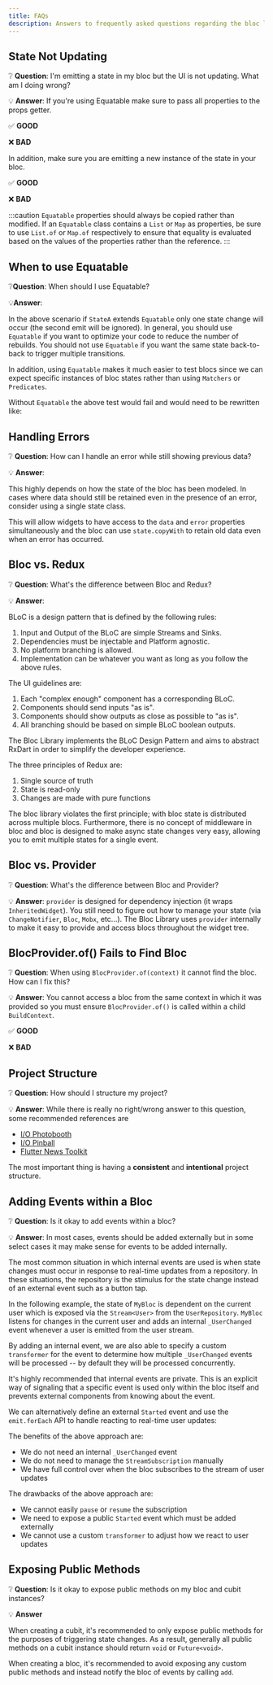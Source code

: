 ```yaml
---
title: FAQs
description: Answers to frequently asked questions regarding the bloc library.
---
```



## State Not Updating

❔ **Question**: I'm emitting a state in my bloc but the UI is not updating. What
am I doing wrong?

💡 **Answer**: If you're using Equatable make sure to pass all properties to the
props getter.

✅ **GOOD**

<StateNotUpdatingGood1Snippet />

❌ **BAD**

<StateNotUpdatingBad1Snippet />

<StateNotUpdatingBad2Snippet />

In addition, make sure you are emitting a new instance of the state in your
bloc.

✅ **GOOD**

<StateNotUpdatingGood2Snippet />

<StateNotUpdatingGood3Snippet />

❌ **BAD**

<StateNotUpdatingBad3Snippet />

:::caution
`Equatable` properties should always be copied rather than modified. If an
`Equatable` class contains a `List` or `Map` as properties, be sure to use
`List.of` or `Map.of` respectively to ensure that equality is evaluated
based on the values of the properties rather than the reference.
:::

## When to use Equatable

❔**Question**: When should I use Equatable?

💡**Answer**:

<EquatableEmitSnippet />

In the above scenario if `StateA` extends `Equatable` only one state change will
occur (the second emit will be ignored). In general, you should use `Equatable`
if you want to optimize your code to reduce the number of rebuilds. You should
not use `Equatable` if you want the same state back-to-back to trigger multiple
transitions.

In addition, using `Equatable` makes it much easier to test blocs since we can
expect specific instances of bloc states rather than using `Matchers` or
`Predicates`.

<EquatableBlocTestSnippet />

Without `Equatable` the above test would fail and would need to be rewritten
like:

<NoEquatableBlocTestSnippet />

## Handling Errors

❔ **Question**: How can I handle an error while still showing previous data?

💡 **Answer**:

This highly depends on how the state of the bloc has been modeled. In cases
where data should still be retained even in the presence of an error, consider
using a single state class.

<SingleStateSnippet />

This will allow widgets to have access to the `data` and `error` properties
simultaneously and the bloc can use `state.copyWith` to retain old data even
when an error has occurred.

<SingleStateUsageSnippet />

## Bloc vs. Redux

❔ **Question**: What's the difference between Bloc and Redux?

💡 **Answer**:

BLoC is a design pattern that is defined by the following rules:

1. Input and Output of the BLoC are simple Streams and Sinks.
2. Dependencies must be injectable and Platform agnostic.
3. No platform branching is allowed.
4. Implementation can be whatever you want as long as you follow the above
   rules.

The UI guidelines are:

1. Each "complex enough" component has a corresponding BLoC.
2. Components should send inputs "as is".
3. Components should show outputs as close as possible to "as is".
4. All branching should be based on simple BLoC boolean outputs.

The Bloc Library implements the BLoC Design Pattern and aims to abstract RxDart
in order to simplify the developer experience.

The three principles of Redux are:

1. Single source of truth
2. State is read-only
3. Changes are made with pure functions

The bloc library violates the first principle; with bloc state is distributed
across multiple blocs. Furthermore, there is no concept of middleware in bloc
and bloc is designed to make async state changes very easy, allowing you to emit
multiple states for a single event.

## Bloc vs. Provider

❔ **Question**: What's the difference between Bloc and Provider?

💡 **Answer**: `provider` is designed for dependency injection (it wraps
`InheritedWidget`). You still need to figure out how to manage your state (via
`ChangeNotifier`, `Bloc`, `Mobx`, etc...). The Bloc Library uses `provider`
internally to make it easy to provide and access blocs throughout the widget
tree.

## BlocProvider.of() Fails to Find Bloc

❔ **Question**: When using `BlocProvider.of(context)` it cannot find the bloc.
How can I fix this?

💡 **Answer**: You cannot access a bloc from the same context in which it was
provided so you must ensure `BlocProvider.of()` is called within a child
`BuildContext`.

✅ **GOOD**

<BlocProviderGood1Snippet />

<BlocProviderGood2Snippet />

❌ **BAD**

<BlocProviderBad1Snippet />

## Project Structure

❔ **Question**: How should I structure my project?

💡 **Answer**: While there is really no right/wrong answer to this question, some
recommended references are

- [I/O Photobooth](https://github.com/flutter/photobooth)
- [I/O Pinball](https://github.com/flutter/pinball)
- [Flutter News Toolkit](https://github.com/flutter/news_toolkit)

The most important thing is having a **consistent** and **intentional** project
structure.

## Adding Events within a Bloc

❔ **Question**: Is it okay to add events within a bloc?

💡 **Answer**: In most cases, events should be added externally but in some
select cases it may make sense for events to be added internally.

The most common situation in which internal events are used is when state
changes must occur in response to real-time updates from a repository. In these
situations, the repository is the stimulus for the state change instead of an
external event such as a button tap.

In the following example, the state of `MyBloc` is dependent on the current user
which is exposed via the `Stream<User>` from the `UserRepository`. `MyBloc`
listens for changes in the current user and adds an internal `_UserChanged`
event whenever a user is emitted from the user stream.

<BlocInternalAddEventSnippet />

By adding an internal event, we are also able to specify a custom `transformer`
for the event to determine how multiple `_UserChanged` events will be processed
-- by default they will be processed concurrently.

It's highly recommended that internal events are private. This is an explicit
way of signaling that a specific event is used only within the bloc itself and
prevents external components from knowing about the event.

<BlocInternalEventSnippet />

We can alternatively define an external `Started` event and use the
`emit.forEach` API to handle reacting to real-time user updates:

<BlocExternalForEachSnippet />

The benefits of the above approach are:

- We do not need an internal `_UserChanged` event
- We do not need to manage the `StreamSubscription` manually
- We have full control over when the bloc subscribes to the stream of user
  updates

The drawbacks of the above approach are:

- We cannot easily `pause` or `resume` the subscription
- We need to expose a public `Started` event which must be added externally
- We cannot use a custom `transformer` to adjust how we react to user updates

## Exposing Public Methods

❔ **Question**: Is it okay to expose public methods on my bloc and cubit
instances?

💡 **Answer**

When creating a cubit, it's recommended to only expose public methods for the
purposes of triggering state changes. As a result, generally all public methods
on a cubit instance should return `void` or `Future<void>`.

When creating a bloc, it's recommended to avoid exposing any custom public
methods and instead notify the bloc of events by calling `add`.
